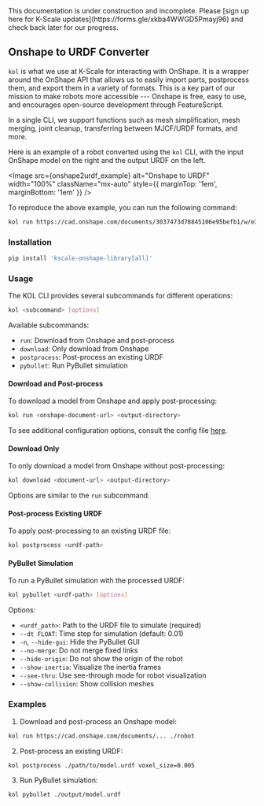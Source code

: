 
<Callout type="warning" emoji="⚠️">
This documentation is under construction and incomplete. Please [sign up here for K-Scale updates](https://forms.gle/xkba4WWGD5Pmayj96) and check back later for our progress.
</Callout>

## Onshape to URDF Converter

`kol` is what we use at K-Scale for interacting with OnShape. It is a wrapper around the OnShape API that allows us to easily import parts, postprocess them, and export them in a variety of formats. This is a key part of our mission to make robots more accessible --- Onshape is free, easy to use, and encourages open-source development through FeatureScript.

In a single CLI, we support functions such as mesh simplification, mesh merging, joint cleanup, transferring between MJCF/URDF formats, and more.

Here is an example of a robot converted using the `kol` CLI, with the input OnShape model on the right and the output URDF on the left.

<Image
  src={onshape2urdf_example}
  alt="Onshape to URDF"
  width="100%"
  className="mx-auto"
  style={{ marginTop: '1em', marginBottom: '1em' }}
/>

To reproduce the above example, you can run the following command:

```bash
kol run https://cad.onshape.com/documents/3037473d78845106e95befb1/w/e3a76b21fff5430d0e9ecfb5/e/1d74e2fed25abed64482828a robot
```

### Installation

```bash
pip install 'kscale-onshape-library[all]'
```

### Usage

The KOL CLI provides several subcommands for different operations:

```bash
kol <subcommand> [options]
```

Available subcommands:
- `run`: Download from Onshape and post-process
- `download`: Only download from Onshape
- `postprocess`: Post-process an existing URDF
- `pybullet`: Run PyBullet simulation

#### Download and Post-process

To download a model from Onshape and apply post-processing:

```bash
kol run <onshape-document-url> <output-directory>
```

To see additional configuration options, consult the config file [here](https://github.com/kscalelabs/onshape/blob/master/kol/onshape/config.py).

#### Download Only

To only download a model from Onshape without post-processing:

```bash
kol download <document-url> <output-directory>
```

Options are similar to the `run` subcommand.

#### Post-process Existing URDF

To apply post-processing to an existing URDF file:

```bash
kol postprocess <urdf-path>
```

#### PyBullet Simulation

To run a PyBullet simulation with the processed URDF:

```bash
kol pybullet <urdf-path> [options]
```

Options:
- `<urdf_path>`: Path to the URDF file to simulate (required)
- `--dt FLOAT`: Time step for simulation (default: 0.01)
- `-n`, `--hide-gui`: Hide the PyBullet GUI
- `--no-merge`: Do not merge fixed links
- `--hide-origin`: Do not show the origin of the robot
- `--show-inertia`: Visualize the inertia frames
- `--see-thru`: Use see-through mode for robot visualization
- `--show-collision`: Show collision meshes

### Examples

1. Download and post-process an Onshape model:

```bash
kol run https://cad.onshape.com/documents/... ./robot
```

2. Post-process an existing URDF:

```bash
kol postprocess ./path/to/model.urdf voxel_size=0.005
```

3. Run PyBullet simulation:

```bash
kol pybullet ./output/model.urdf
```
